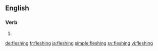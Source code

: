 ==English==

===Verb===
{{head|en}}

# {{present participle of|flesh}}

[[de:fleshing]]
[[fr:fleshing]]
[[ja:fleshing]]
[[simple:fleshing]]
[[sv:fleshing]]
[[vi:fleshing]]